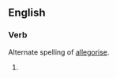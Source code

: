 ==English==

===Verb===
{{en-verb|allegoriz|ing}}

Alternate spelling of [[allegorise]].
# {{defn|English}}